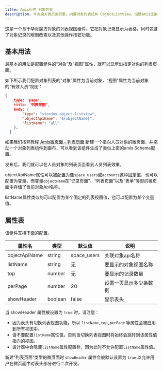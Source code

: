 ```yaml
---
title: Amis组件 对象列表
description: 华炎魔方微页面引擎，内置对象列表组件 ObjectListView，借助amis渲染器，可以帮助开发人员快速生成一个功能完善的列表视图组件。
---
```


这是一个基于华炎魔方对象的列表视图组件，它把对象记录显示为表格，同时包含了对象记录的增删改查以及其他操作按钮功能。

## 基本用法

最基本的用法是配置组件的“对象”及“视图”属性，就可以显示出指定对象的列表页面。

如下所示我们配置对象列表的“对象”属性为当前对象，“视图”属性为当前对象的“有效人员”视图：

```json
{
    type: 'page',
    title: '列表视图',
    body: {
        "type": "steedos-object-listview",
        "objectApiName": "${objectName}",
        "listName": "all"
    },
  }
```
如果我们按照教程 [Amis微页面 - 列表页面](/docs/amis/page-type#列表页面) 新建一个指向人员对象的微页面，并拖动一个对象列表组件到画布，可以看到该组件生成了类似上面的amis Schema配置。

发布后，我们就可以在人员对象的列表页面看到人员列表效果。

objectApiName属性可以被配置为像`space_users`或`accounts`这种固定值，也可以配置为变量，而变量`objectName`在“记录页面”、“列表页面”以及“表单”类型的微页面中存储了当前对象Api名称。

listName属性类似的可以配置为某个固定的列表视图值，也可以配置为某个变量值。

## 属性表

该组件支持下面的配置。

| 属性名 | 类型 | 默认值 | 说明 |
|----|----|----|----|
| objectApiName | string | space_users | 关联对象api名称 |
| listName | string | 无 | 要显示的对象视图名称 |
| top | number | 无 | 要显示的记录数量 |
| perPage | number | 20 | 设置一页显示多少条数据 |
| showHeader | boolean | false | 显示表头 |

<!--
| enableInlineEdit | boolean | 无 | 启用内联编辑 |
| enableActions | boolean | 无 | 启用操作栏 |
-->

当 showHeader 属性被设置为 `true` 时，请注意：

- 因为表头有切换列表视图功能，所以 `listName,top,perPage` 等属性会被应用到所有视图中。
- 请不要配置`listName`属性值，否则当切换列表视图时将始终会跳转到该属性值指向的视图。
- 设计器中会隐藏`listName`属性配置栏，因为此时不允许配置`listName`属性值。

新建“列表页面”类型的微页面时 `showHeader` 属性会被默认设置为 `true` 以允许用户在微页面中对表头部分进行二次开发。
